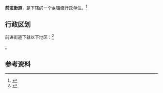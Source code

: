 {{中国乡级行政区
|景观照片文件名 = 
|景观照片描述 = 
|汉语拼音 = 
|其他语言 = 
|其他语言名称 = 
|旧称 = 
|地名出处 = 
|位置图文件名 = 
|位置图描述 = 
|自定义图片= 
|建置时间 = 
|政府驻地 = 
|毗邻 = 
|总面积 = 
|总人口 = 
|总人口年份 = 
|户籍人口 = 
|户籍人口年份 = 
|常住人口 = 
|常住人口年份 = 
|人口密度 = 
|GDP = 
|GDP年份 = 
|邮政编码 = 
|电话区号 = 20
|官方网站 = 
|网站名称 = 
|44/01/06/020/000}}

'''前进街道'''，是{{PRC admin/fullname|44/01/06/020/000|3}}下辖的一个[[乡镇|乡镇]]级行政单位。<ref>{{PRC admin/ref sgc|{{PRC admin/parent|44/01/06/020/000}}}}</ref>

== 行政区划 ==

前进街道下辖以下地区：<ref>{{PRC admin/ref sgc|44/01/06/020/000}}</ref>

{{PRC admin/children|44/01/06/020/000}}。

== 参考资料 ==

{{reflist}}

{{行政区划小作品}}
{{PRC admin/navcat|44/01/06/020/000}}